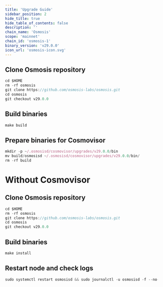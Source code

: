 ```yaml
---
title: 'Upgrade Guide'
sidebar_position: 2
hide_title: true
hide_table_of_contents: false
description: ''
chain_name: 'Osmosis'
scope: 'mainnet'
chain_id: 'osmosis-1'
binary_version: 'v29.0.0'
icon_url: 'osmosis-icon.svg'
---
```



<PageTitle
  iconUrl="img/osmosis-icon.svg"
  title="Osmosis Upgrade Guide"
  chainId="osmosis-1"
  version="v29.0.0"
/>

## Clone Osmosis repository

```js
cd $HOME
rm -rf osmosis
git clone https://github.com/osmosis-labs/osmosis.git
cd osmosis
git checkout v29.0.0
```

## Build binaries

```js
make build
```

## Prepare binaries for Cosmovisor

```js
mkdir -p ~/.osmosisd/cosmovisor/upgrades/v29.0.0/bin
mv build/osmosisd ~/.osmosisd/cosmovisor/upgrades/v29.0.0/bin/
rm -rf build
```

# Without Cosmovisor

## Clone Osmosis repository

```js
cd $HOME
rm -rf osmosis
git clone https://github.com/osmosis-labs/osmosis.git
cd osmosis
git checkout v29.0.0
```

## Build binaries

```js
make install
```

## Restart node and check logs

```js
sudo systemctl restart osmosisd && sudo journalctl -u osmosisd -f --no-hostname -o cat
```
